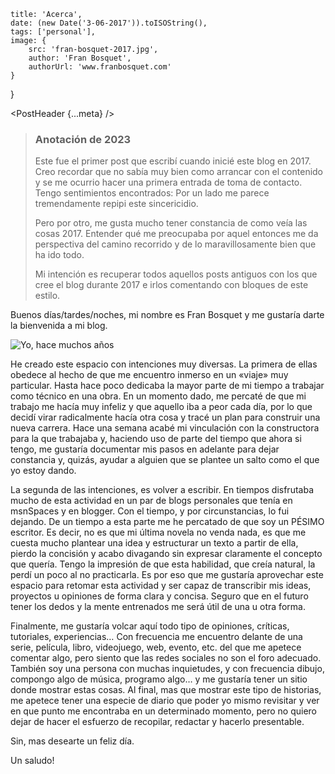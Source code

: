 
	title: 'Acerca',
	date: (new Date('3-06-2017')).toISOString(),
	tags: ['personal'],
	image: {
		src: 'fran-bosquet-2017.jpg',
		author: 'Fran Bosquet',
		authorUrl: 'www.franbosquet.com'
	}
}

<PostHeader {...meta} />

> ### Anotación de 2023
> 
> Este fue el primer post que escribí cuando inicié este blog en 2017. Creo recordar que no sabía muy bien como arrancar con el contenido y se me ocurrio hacer una primera entrada de toma de contacto. Tengo sentimientos encontrados: Por un lado me parece tremendamente repipi este sincericidio.
> 
> Pero por otro, me gusta mucho tener constancia de como veía las cosas 2017. Entender qué me preocupaba por aquel entonces me da perspectiva del camino recorrido y de lo maravillosamente bien que ha ido todo.
>
> Mi intención es recuperar todos aquellos posts antiguos con los que cree el blog durante 2017 e irlos comentando con bloques de este estilo.

Buenos días/tardes/noches, mi nombre es Fran Bosquet y me gustaría darte la bienvenida a mi blog.

![Yo, hace muchos años](/images/fran-bosquet-2017.jpg)

He creado este espacio con intenciones muy diversas. La primera de ellas obedece al hecho de que me encuentro inmerso en un «viaje» muy particular. Hasta hace poco dedicaba la mayor parte de mi tiempo a trabajar como técnico en una obra. En un momento dado, me percaté de que mi trabajo me hacía muy infeliz y que aquello iba a peor cada día, por lo que decidí virar radicalmente hacía otra cosa y tracé un plan para construir una nueva carrera. Hace una semana acabé mi vinculación con la constructora para la que trabajaba y, haciendo uso de parte del tiempo que ahora si tengo, me gustaría documentar mis pasos en adelante para dejar constancia y, quizás, ayudar a alguien que se plantee un salto como el que yo estoy dando.

La segunda de las intenciones, es volver a escribir. En tiempos disfrutaba mucho de esta actividad en un par de blogs personales que tenía en msnSpaces y en blogger. Con el tiempo, y por circunstancias, lo fui dejando. De un tiempo a esta parte me he percatado de que soy un PÉSIMO escritor. Es decir, no es que mi última novela no venda nada, es que me cuesta mucho plantear una idea y estructurar un texto a partir de ella, pierdo la concisión y acabo divagando sin expresar claramente el concepto que quería. Tengo la impresión de que esta habilidad, que creía natural, la perdí un poco al no practicarla. Es por eso que me gustaría aprovechar este espacio para retomar esta actividad y ser capaz de transcribir mis ideas, proyectos u opiniones de forma clara y concisa. Seguro que en el futuro tener los dedos y la mente entrenados me será útil de una u otra forma.

Finalmente, me gustaría volcar aquí todo tipo de opiniones, críticas, tutoriales, experiencias… Con frecuencia me encuentro delante de una serie, película, libro, videojuego, web, evento, etc. del que me apetece comentar algo, pero siento que las redes sociales no son el foro adecuado. También soy una persona con muchas inquietudes, y con frecuencia dibujo, compongo algo de música, programo algo… y me gustaría tener un sitio donde mostrar estas cosas. Al final, mas que mostrar este tipo de historias, me apetece tener una especie de diario que poder yo mismo revisitar y ver en que punto me encontraba en un determinado momento, pero no quiero dejar de hacer el esfuerzo de recopilar, redactar y hacerlo presentable.

Sin, mas desearte un feliz día.

Un saludo!